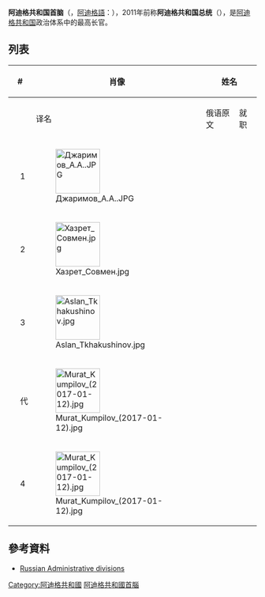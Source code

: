 {{Infobox political post
|post            = 首脑
|body            = 阿迪格共和国
|nativename      =
|insignia        = Coat of arms of Adygea.svg
|insigniasize    = 200px
|insigniacaption = 
|department      =
|image           = Murat Kumpilov (2017-01-12).jpg
|alt             = 
|incumbent       = {{le|穆拉特·庫姆皮洛夫|Murat Kumpilov}}
|incumbentsince  = 2017年9月10日
|residence       = 俄羅斯[[阿迪格共和國|阿迪格共和國]][[邁科普|邁科普]]
|nominator       = [[俄羅斯總統|俄羅斯總統]]
|nominatorpost   =
|appointer       = {{link-en|阿迪格共和國國務委員會|State Council of the Republic of Adygea}}
|appointerpost   = 
|termlength      = 5年，不限连任
|inaugural       = {{le|阿斯蘭·加理莫夫|Aslan Dzharimov}}
|formation       = 1992年1月5日
|last            =
|abolished       =
|succession      = 
|salary          =
|website         = 
}}
'''阿迪格共和国首脑'''（{{lang-ru|Глава Респу́блики Адыгея}}，[[阿迪格語|阿迪格語]]：{{lang|ady|Адыгэ Республикэм и ЛIышъхьэ}}），2011年前称'''阿迪格共和国总统'''（{{lang|ru|Президент Республики Адыгея}}），是[[阿迪格共和国|阿迪格共和国]]政治体系中的最高长官。

== 列表 ==
{| class="wikitable" style="margin-bottom: 10px;"
|-
! colspan="2" width=30|#
! rowspan="2"|肖像 
! colspan="2"|姓名
! colspan="2"|任期
! rowspan="2"|政党
|-
!
!
! 译名
! 俄语原文
! 就职 
! 离职 
|-
| style="background:{{Party meta/color/無黨籍}};"|
| 1 
| [[File:Джаримов_А.А..JPG|90px]]
| {{link-en|阿斯蘭·阿利耶維奇·加理莫夫|Aslan Dzharimov|阿斯蘭·加理莫夫}}
| {{lang|ru|Аслан Джаримов}}
| 1992年1月5日
| 2002年2月8日
| [[無黨籍|無黨籍]]<br>↓<br>{{link-en|我們的家園－俄羅斯|Our Home – Russia}}
|-
| style="background:{{Party meta/color/統一俄羅斯黨}};"|
| 2
| [[File:Хазрет_Совмен.jpg|90px]]
| {{link-en|哈茲拉特·麥吉多維奇·索夫緬|Hazret Sovmen|哈茲拉特·索夫緬}} 
| {{lang|ru|Хазрет Совмен}}
| 2002年2月8日
| 2007年1月13日
| [[統一俄羅斯|統一俄羅斯]]
|-
| style="background:{{Party meta/color/統一俄羅斯黨}};"|
| 3
| [[File:Aslan_Tkhakushinov.jpg|90px]]
| {{link-en|阿斯蘭·基托維奇·特哈庫什諾夫|Aslan Tkhakushinov|阿斯蘭·特哈庫什諾夫}}
| {{lang|ru|Аслан Тхакушинов}}
| 2007年1月13日
| 2017年1月12日
| [[統一俄羅斯|統一俄羅斯]]
|- bgcolor="#E6E6AA" 
| style="background:{{Party meta/color/統一俄羅斯黨}};"|
| 代
| [[File:Murat_Kumpilov_(2017-01-12).jpg|90px]]
| {{link-en|穆拉特·卡拉爾比耶維奇·庫姆皮洛夫|Murat Kumpilov|穆拉特·庫姆皮洛夫}}
| {{lang|ru|Мурат Кумпилов}}
| 2017年1月12日
| 2017年9月10日
| [[統一俄羅斯|統一俄羅斯]]
|- 
| style="background:{{Party meta/color/統一俄羅斯黨}};"|
| 4
| [[File:Murat_Kumpilov_(2017-01-12).jpg|90px]]
| {{link-en|穆拉特·卡拉爾比耶維奇·庫姆皮洛夫|Murat Kumpilov|穆拉特·庫姆皮洛夫}}
| {{lang|ru|Мурат Кумпилов}}
| 2017年9月10日
| ''现任''
| [[統一俄羅斯|統一俄羅斯]]
|}

== 參考資料 ==
*[http://www.worldstatesmen.org/Russian_republics.htm Russian Administrative divisions] {{Wayback|url=http://www.worldstatesmen.org/Russian_republics.htm |date=20170128180217 }}

{{俄罗斯联邦主体首长}}

[[Category:阿迪格共和國|Category:阿迪格共和國]]
[[Category:阿迪格共和國首腦|]]